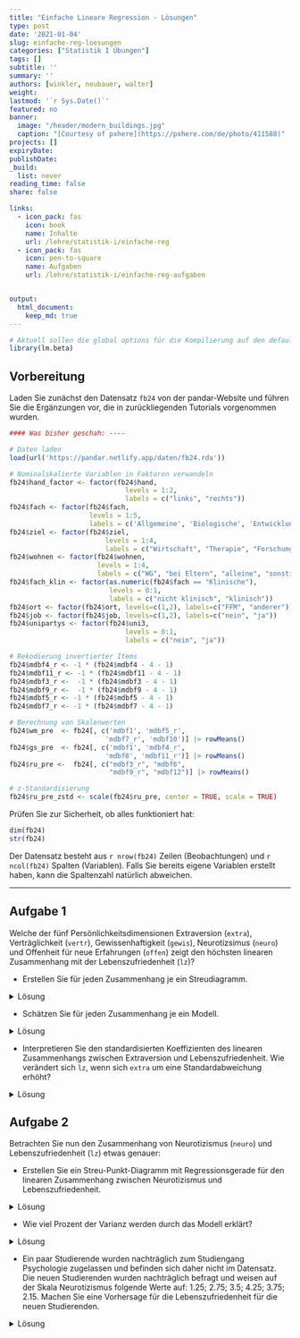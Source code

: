 ```yaml
---
title: "Einfache Lineare Regression - Lösungen" 
type: post
date: '2021-01-04' 
slug: einfache-reg-loesungen 
categories: ["Statistik I Übungen"] 
tags: [] 
subtitle: ''
summary: '' 
authors: [winkler, neubauer, walter] 
weight: 
lastmod: '`r Sys.Date()`'
featured: no
banner:
  image: "/header/modern_buildings.jpg"
  caption: "[Courtesy of pxhere](https://pxhere.com/de/photo/411588)"
projects: []
expiryDate: 
publishDate: 
_build:
  list: never
reading_time: false
share: false

links:
  - icon_pack: fas
    icon: book
    name: Inhalte
    url: /lehre/statistik-i/einfache-reg
  - icon_pack: fas
    icon: pen-to-square
    name: Aufgaben
    url: /lehre/statistik-i/einfache-reg-aufgaben


output:
  html_document:
    keep_md: true
---
```


```r
# Aktuell sollen die global options für die Kompilierung auf den default Einstellungen gelassen werden
library(lm.beta)
```

## Vorbereitung

Laden Sie zunächst den Datensatz `fb24` von der pandar-Website und führen Sie die Ergänzungen vor, die in zurückliegenden Tutorials vorgenommen wurden. 

```r
#### Was bisher geschah: ----

# Daten laden
load(url('https://pandar.netlify.app/daten/fb24.rda'))  

# Nominalskalierte Variablen in Faktoren verwandeln
fb24$hand_factor <- factor(fb24$hand,
                             levels = 1:2,
                             labels = c("links", "rechts"))
fb24$fach <- factor(fb24$fach,
                    levels = 1:5,
                    labels = c('Allgemeine', 'Biologische', 'Entwicklung', 'Klinische', 'Diag./Meth.'))
fb24$ziel <- factor(fb24$ziel,
                        levels = 1:4,
                        labels = c("Wirtschaft", "Therapie", "Forschung", "Andere"))
fb24$wohnen <- factor(fb24$wohnen, 
                      levels = 1:4, 
                      labels = c("WG", "bei Eltern", "alleine", "sonstiges"))
fb24$fach_klin <- factor(as.numeric(fb24$fach == "Klinische"),
                         levels = 0:1,
                         labels = c("nicht klinisch", "klinisch"))
fb24$ort <- factor(fb24$ort, levels=c(1,2), labels=c("FFM", "anderer"))
fb24$job <- factor(fb24$job, levels=c(1,2), labels=c("nein", "ja"))
fb24$unipartys <- factor(fb24$uni3,
                             levels = 0:1,
                             labels = c("nein", "ja"))

# Rekodierung invertierter Items
fb24$mdbf4_r <- -1 * (fb24$mdbf4 - 4 - 1)
fb24$mdbf11_r <- -1 * (fb24$mdbf11 - 4 - 1)
fb24$mdbf3_r <-  -1 * (fb24$mdbf3 - 4 - 1)
fb24$mdbf9_r <-  -1 * (fb24$mdbf9 - 4 - 1)
fb24$mdbf5_r <- -1 * (fb24$mdbf5 - 4 - 1)
fb24$mdbf7_r <- -1 * (fb24$mdbf7 - 4 - 1)

# Berechnung von Skalenwerten
fb24$wm_pre  <- fb24[, c('mdbf1', 'mdbf5_r', 
                        'mdbf7_r', 'mdbf10')] |> rowMeans()
fb24$gs_pre  <- fb24[, c('mdbf1', 'mdbf4_r', 
                        'mdbf8', 'mdbf11_r')] |> rowMeans()
fb24$ru_pre <-  fb24[, c("mdbf3_r", "mdbf6", 
                         "mdbf9_r", "mdbf12")] |> rowMeans()

# z-Standardisierung
fb24$ru_pre_zstd <- scale(fb24$ru_pre, center = TRUE, scale = TRUE)

```

Prüfen Sie zur Sicherheit, ob alles funktioniert hat: 

```r
dim(fb24)
str(fb24)
```

Der Datensatz besteht aus `r nrow(fb24)` Zeilen (Beobachtungen) und `r ncol(fb24)` Spalten (Variablen). Falls Sie bereits eigene Variablen erstellt haben, kann die Spaltenzahl natürlich abweichen.

***
    
   
## Aufgabe 1
Welche der fünf Persönlichkeitsdimensionen Extraversion (`extra`), Verträglichkeit (`vertr`), Gewissenhaftigkeit (`gewis`), Neurotizsimus (`neuro`) und Offenheit für neue Erfahrungen (`offen`) zeigt den höchsten linearen Zusammenhang mit der Lebenszufriedenheit (`lz`)?

  * Erstellen Sie für jeden Zusammenhang je ein Streudiagramm.

<details><summary>Lösung</summary>

**`extra`:**
```r
plot(fb24$extra, fb24$lz, xlim = c(0, 6), ylim = c(0, 7), pch = 19)
```

**`vertr`:**
```r
plot(fb24$vertr, fb24$lz, xlim = c(0, 6), ylim = c(0, 7), pch = 19)
```

**`gewis`:**
```r
plot(fb24$gewis, fb24$lz, xlim = c(0, 6), ylim = c(0, 7), pch = 19)
```

**`neuro`:**
```r
plot(fb24$neuro, fb24$lz, xlim = c(0, 6), ylim = c(0, 7), pch = 19)
```

**`intel`:**
```r
plot(fb24$offen, fb24$lz, xlim = c(0, 6), ylim = c(0, 7), pch = 19)
```

</details>

  * Schätzen Sie für jeden Zusammenhang je ein Modell.

<details><summary>Lösung</summary>

**`extra`:**
```r
fme <- lm(lz ~ extra, fb24)
summary(fme)
```

**`vertr`:**
```r
fmv <- lm(lz ~ vertr, fb24)
summary(fmv)
```

**`gewis`:**
```r
fmg <- lm(lz ~ gewis, fb24)
summary(fmg)
```

**`neuro`:**
```r
fmn <- lm(lz ~ neuro, fb24)
summary(fmn)
```

**`intel`:**
```r
fmo <- lm(lz ~ offen, fb24)
summary(fmo)
```
Wenn wir die Koeffizienten der Modelle vergleichen, sehen wir, dass `extra` den stärksten linearen Zusammenhang mit `lz` aufweist (Hinweis: für den Vergleich der Modelle vergleichen wir den Determinationskoeffizienten der fünf Modelle = Multiple R-squared im R-Output! Dieser ist für das Modell mit dem Prädiktor Extraversion am höchsten)

</details>

  * Interpretieren Sie den standardisierten Koeffizienten des linearen Zusammenhangs zwischen Extraversion und Lebenszufriedenheit. Wie verändert sich `lz`, wenn sich `extra` um eine Standardabweichung erhöht?
 
<details><summary>Lösung</summary>

Für diese Aufgabe gibt es zwei Lösungsansätze.

1. Das Einbauen der scale()-Funktion in unser Regressionsmodell.

2. Das Verwenden der lm.beta()-Funktion aus dem gleichnamigen Paket.

Es gilt zu Beachten:
Wenn wir die Lösung zwischen den zwei Ansätzen vergleichen, ist der Wert des standardisierten Koeffizienten nicht exakt gleich.
Dies ist der Fall, weil bei der standardisierten Regression mithilfe der lm()- und scale()-Befehle, das Intercept noch mitgeschätzt wird und sich dadurch auch auf die Schätzung des Koeffizienten auswirkt. Dies sollte sich aber in der Regel erst in den hinteren Nachkommastellen auswirken, sodass es für die Interpretation der Größe des Koeffizienten für gewöhnlich keine relevante Rolle spielt.


Zu 1:
```r
sfme <- lm(scale(lz) ~ scale(extra), fb24)
sfme
```


Zu 2:

Für die Lösung der Aufgabe verwenden wir die lm.beta() Funktion. Diese stammt aus dem lm.beta-Paket, welches installiert und dann geladen werden muss.
```r

library(lm.beta)

sfme2 <- lm.beta(fme)
summary(sfme2)         # reg |> lm.beta() |> summary()


```

lm.beta()  ergänzt den Output der lm()-Funktion an der Stelle der Koeffizienten um die Spalte "Standardized". Dieser können wir den standardisierten Koeffizienten des linearen Zusammenhangs zwischen Extraversion und Lebenszufriedenheit entnehmen.

Wenn sich die Variable `extra` um eine Standardabweichung verändert, verändert sich das Kriterium `lz` um `r round(sfme2$standardized.coefficients[2], 2)` Standardabweichungen.

</details>

## Aufgabe 2

Betrachten Sie nun den Zusammenhang von Neurotizismus (`neuro`) und Lebenszufriedenheit (`lz`) etwas genauer:

  * Erstellen Sie ein Streu-Punkt-Diagramm  mit Regressionsgerade für den linearen Zusammenhang zwischen Neurotizismus und Lebenszufriedenheit.

<details><summary>Lösung</summary>

```r
plot(fb24$neuro, fb24$lz, xlim = c(0, 6), ylim = c(0, 7), pch = 19)
abline(fmn, col = "red")
```

</details>

  * Wie viel Prozent der Varianz werden durch das Modell erklärt?

<details><summary>Lösung</summary>

```r
summary(fmn)
```
```r
sum_fmn <- summary(fmn)
```
$\rightarrow$ Das Modell erklärt `r round(sum_fmn$r.squared*100, 2)`% der Varianz in Lebenszufriedenheit durch Neurotizismus.

</details>

  * Ein paar Studierende wurden nachträglich zum Studiengang Psychologie zugelassen und befinden sich daher nicht im Datensatz. Die neuen Studierenden wurden nachträglich befragt und weisen auf der Skala Neurotizismus folgende Werte auf: 1.25; 2.75; 3.5; 4.25; 3.75; 2.15. Machen Sie eine Vorhersage für die Lebenszufriedenheit für die neuen Studierenden.

<details><summary>Lösung</summary>

```r
new <- data.frame(neuro = c(1.25, 2.75, 3.5, 4.25, 3.75, 2.15))
predict(fmn, newdata = new)
```

</details> 
